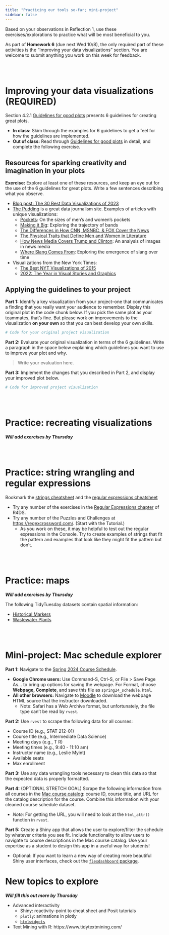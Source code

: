 ```yaml
---
title: "Practicing our tools so-far; mini-project"
sidebar: false
---
```


Based on your observations in Reflection 1, use these exercises/explorations to practice what will be most beneficial to you.

As part of **Homework 6** (due next Wed 10/8), the only required part of these activities is the "Improving your data visualizations" section. You are welcome to submit anything you work on this week for feedback.


<br><br>


# Improving your data visualizations (REQUIRED)

Section 4.2.1 [Guidelines for good plots](https://rdpeng.github.io/RProgDA/customizing-ggplot2-plots.html) presents 6 guidelines for creating great plots.

- **In class:** Skim through the examples for 6 guidelines to get a feel for how the guidelines are implemented.
- **Out of class:** Read through [Guidelines for good plots](https://rdpeng.github.io/RProgDA/customizing-ggplot2-plots.html) in detail, and complete the following exercise.

## Resources for sparking creativity and imagination in your plots

**Exercise:** Explore at least one of these resources, and keep an eye out for the use of the 6 guidelines for great plots. Write a few sentences describing what you observe. 

- [Blog post: The 30 Best Data Visualizations of 2023](https://visme.co/blog/best-data-visualizations/)
- [The Pudding](https://pudding.cool/) is a great data journalism site. Examples of articles with unique visualizations:
    - [Pockets](https://pudding.cool/2018/08/pockets/): On the sizes of men's and women's pockets
    - [Making it Big](https://pudding.cool/2017/01/making-it-big/): Exploring the trajectory of bands
    - [The Differences in How CNN, MSNBC, & FOX Cover the News](https://pudding.cool/2018/01/chyrons/)
    - [The Physical Traits that Define Men and Women in Literature](https://pudding.cool/2020/07/gendered-descriptions/)
    - [How News Media Covers Trump and Clinton](https://pudding.cool/2017/03/elections/): An analysis of images in news media
    - [Where Slang Comes From](https://pudding.cool/2017/02/new-slang/): Exploring the emergence of slang over time
- Visualizations from the New York Times:
    - [The Best NYT Visualizations of 2015](https://www.informationisbeautifulawards.com/news/118-the-nyt-s-best-data-visualizations-of-the-year)
    - [2022: The Year in Visual Stories and Graphics](https://www.nytimes.com/interactive/2022/12/28/us/2022-year-in-graphics.html)

## Applying the guidelines to your project

**Part 1:** Identify a key visualization from your project--one that communicates a finding that you really want your audience to remember. Display this original plot in the code chunk below. If you pick the same plot as your teammates, that's fine. But please work on improvements to the visualization **on your own** so that you can best develop your own skills.

```r
# Code for your original project visualization
```

**Part 2:** Evaluate your original visualization in terms of the 6 guidelines. Write a paragraph in the space below explaining which guidelines you want to use to improve your plot and why.

> Write your evaluation here.

**Part 3:** Implement the changes that you described in Part 2, and display your improved plot below.

```r
# Code for improved project visualization
```




<br><br>




# Practice: recreating visualizations

***Will add exercises by Thursday***




<br><br>




# Practice: string wrangling and regular expressions

Bookmark the [strings cheatsheet](https://github.com/rstudio/cheatsheets/blob/main/strings.pdf) and the [regular expressions cheatsheet](https://github.com/rstudio/cheatsheets/blob/main/regex.pdf)

- Try any number of the exercises in the [Regular Expressions chapter](https://r4ds.hadley.nz/regexps) of R4DS.
- Try any number of the Puzzles and Challenges at <https://regexcrossword.com/>. (Start with the Tutorial.)
    - As you work on these, it may be helpful to test out the regular expressions in the Console. Try to create examples of strings that fit the pattern and examples that look like they might fit the pattern but don't.




<br><br>




# Practice: maps

***Will add exercises by Thursday***

The following TidyTuesday datasets contain spatial information:

- [Historical Markers](https://github.com/rfordatascience/tidytuesday/blob/master/data/2023/2023-07-04/readme.md)
- [Wastewater Plants](https://github.com/rfordatascience/tidytuesday/tree/master/data/2022/2022-09-20)




<br><br>




# Mini-project: Mac schedule explorer

**Part 1:** Navigate to the [Spring 2024 Course Schedule](https://macadmsys.macalester.edu/macssb/customPage/page/classSchedule?term=202430).

- **Google Chrome users:** Use Command-S, Ctrl-S, or File > Save Page As... to bring up options for saving the webpage. For Format, choose **Webpage, Complete**, and save this file as `spring24_schedule.html`.
- **All other browsers:** Navigate to [Moodle]() to download the webpage HTML source that the instructor downloaded.
    - Note: Safari has a Web Archive format, but unfortunately, the file type can't be read by `rvest`.

**Part 2:** Use `rvest` to scrape the following data for all courses:

- Course ID (e.g., STAT 212-01)
- Course title (e.g., Intermediate Data Science)
- Meeting days (e.g., T R)
- Meeting times (e.g., 9:40 - 11:10 am)
- Instructor name (e.g., Leslie Myint)
- Available seats
- Max enrollment

**Part 3:** Use any data wrangling tools necessary to clean this data so that the expected data is properly formatted.

**Part 4:** (OPTIONAL STRETCH GOAL) Scrape the following information from all courses in the [Mac course catalog](https://catalog.macalester.edu/content.php?catoid=26&navoid=2523): course ID, course title, and URL for the catalog description for the course. Combine this information with your cleaned course schedule dataset.

- *Note:* For getting the URL, you will need to look at the `html_attr()` function in `rvest`.

**Part 5:** Create a Shiny app that allows the user to explore/filter the schedule by whatever criteria you see fit. Include functionality to allow users to navigate to course descriptions in the Mac course catalog. Use your expertise as a student to design this app in a useful way for students!

- Optional: If you want to learn a new way of creating more beautiful Shiny user interfaces, check out the [`flexdashboard` package](https://pkgs.rstudio.com/flexdashboard/).





# New topics to explore

***Will fill this out more by Thursday***

- Advanced interactivity
    - Shiny: reactivity--point to cheat sheet and Posit tutorials
    - `plotly`: animations in plotly
    - [`htmlwidgets`](https://www.htmlwidgets.org/)

- Text Mining with R: https://www.tidytextmining.com/
